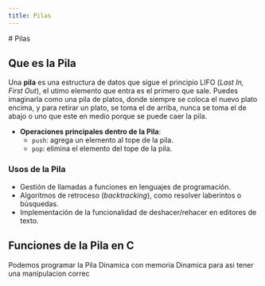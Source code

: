 ```yaml
---
title: Pilas
---
```




<CourseLayout sections={sections}>
# Pilas

## Que es la Pila 
Una **pila** es una estructura de datos que sigue el principio LIFO (*Last In, First Out*), el utimo elemento que entra es el primero que sale.
Puedes imaginarla como una pila de platos, donde siempre se coloca el nuevo plato encima, y para retirar un plato, se toma el de arriba,
 nunca se toma el de abajo o uno que este en medio porque se puede caer la pila.

- **Operaciones principales dentro de la Pila**:
  - `push`: agrega un elemento al tope de la pila.
  - `pop`: elimina el elemento del tope de la pila.

### Usos de la Pila

- Gestión de llamadas a funciones en lenguajes de programación.
- Algoritmos de retroceso (*backtracking*), como resolver laberintos o búsquedas.
- Implementación de la funcionalidad de deshacer/rehacer en editores de texto.

## Funciones de la Pila en C
Podemos programar la Pila Dinamica con memoria Dinamica para asi tener una manipulacion correc
  
</CourseLayout>